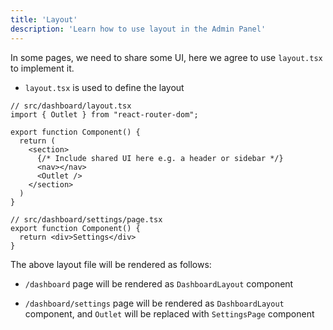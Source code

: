 ```yaml
---
title: 'Layout'
description: 'Learn how to use layout in the Admin Panel'
---
```



In some pages, we need to share some UI, here we agree to use `layout.tsx` to implement it.

- `layout.tsx` is used to define the layout

```tsx
// src/dashboard/layout.tsx
import { Outlet } from "react-router-dom";

export function Component() {
  return (
    <section>
      {/* Include shared UI here e.g. a header or sidebar */}
      <nav></nav>
      <Outlet />
    </section>
  )
}
```

```tsx
// src/dashboard/settings/page.tsx
export function Component() {
  return <div>Settings</div>
}
```

The above layout file will be rendered as follows:

- `/dashboard` page will be rendered as `DashboardLayout` component

- `/dashboard/settings` page will be rendered as `DashboardLayout` component, and `Outlet` will be replaced with `SettingsPage` component



